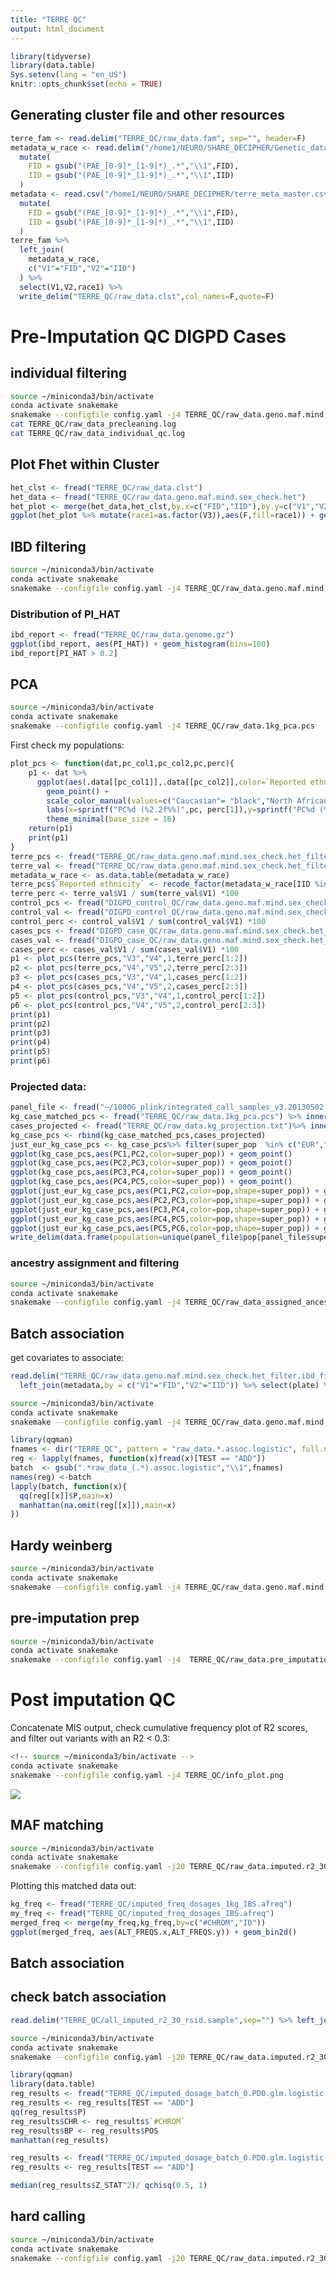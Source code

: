 ```yaml
---
title: "TERRE QC"
output: html_document
---
```


```r
library(tidyverse)
library(data.table)
Sys.setenv(lang = "en_US")
knitr::opts_chunk$set(echo = TRUE)
```

## Generating cluster file and other resources
```r
terre_fam <- read.delim("TERRE_QC/raw_data.fam", sep="", header=F)
metadata_w_race <- read.delim("/home1/NEURO/SHARE_DECIPHER/Genetic_data/TERRE/_covar_terre.txt", sep="")%>% 
  mutate(
    FID = gsub("(PAE_[0-9]*_[1-9]*)_.*","\\1",FID),
    IID = gsub("(PAE_[0-9]*_[1-9]*)_.*","\\1",IID)
  )
metadata <- read.csv("/home1/NEURO/SHARE_DECIPHER/terre_meta_master.csv") %>% 
  mutate(
    FID = gsub("(PAE_[0-9]*_[1-9]*)_.*","\\1",FID),
    IID = gsub("(PAE_[0-9]*_[1-9]*)_.*","\\1",IID)
  )
terre_fam %>% 
  left_join(
    metadata_w_race,
    c("V1"="FID","V2"="IID")
  ) %>%
  select(V1,V2,race1) %>% 
  write_delim("TERRE_QC/raw_data.clst",col_names=F,quote=F)

```


# Pre-Imputation QC DIGPD Cases
## individual filtering 

```bash
source ~/miniconda3/bin/activate
conda activate snakemake
snakemake --configfile config.yaml -j4 TERRE_QC/raw_data.geno.maf.mind.sex_check.het_filter.fam
cat TERRE_QC/raw_data_precleaning.log
cat TERRE_QC/raw_data_individual_qc.log
```
## Plot Fhet within Cluster
```r
het_clst <- fread("TERRE_QC/raw_data.clst")
het_data <- fread("TERRE_QC/raw_data.geno.maf.mind.sex_check.het")
het_plot <- merge(het_data,het_clst,by.x=c("FID","IID"),by.y=c("V1","V2"))
ggplot(het_plot %>% mutate(race1=as.factor(V3)),aes(F,fill=race1)) + geom_histogram(bins=30) + ggtitle(expression(F[het]~DIGPD~Cases))
```
## IBD filtering
```bash
source ~/miniconda3/bin/activate
conda activate snakemake
snakemake --configfile config.yaml -j4 TERRE_QC/raw_data.geno.maf.mind.sex_check.het_filter.ibd_filter.fam
```
### Distribution of PI_HAT
```r
ibd_report <- fread("TERRE_QC/raw_data.genome.gz")
ggplot(ibd_report, aes(PI_HAT)) + geom_histogram(bins=100)
ibd_report[PI_HAT > 0.2]
```

## PCA
```bash
source ~/miniconda3/bin/activate
conda activate snakemake
snakemake --configfile config.yaml -j4 TERRE_QC/raw_data.1kg_pca.pcs
```

First check my populations:
```r
plot_pcs <- function(dat,pc_col1,pc_col2,pc,perc){
    p1 <- dat %>%  
      ggplot(aes(.data[[pc_col1]],.data[[pc_col2]],color=`Reported ethnicity`))+ 
        geom_point() +
        scale_color_manual(values=c("Caucasian"= "black","North African"="dark red"))+
        labs(x=sprintf("PC%d (%2.2f%%)",pc, perc[1]),y=sprintf("PC%d (%2.2f%%)",pc+1,perc[2])) +
        theme_minimal(base_size = 16)
    return(p1)
    print(p1)
}
terre_pcs <- fread("TERRE_QC/raw_data.geno.maf.mind.sex_check.het_filter.ibd_filter.eigenvec")
terre_val <- fread("TERRE_QC/raw_data.geno.maf.mind.sex_check.het_filter.ibd_filter.eigenval")
metadata_w_race <- as.data.table(metadata_w_race)
terre_pcs$`Reported ethnicity` <- recode_factor(metadata_w_race[IID %in% terre_pcs$V2][match(IID,terre_pcs$V2,)]$race1,`1`="Caucasian", `6`="North African")
terre_perc <- terre_val$V1 / sum(terre_val$V1) *100
control_pcs <- fread("DIGPD_control_QC/raw_data.geno.maf.mind.sex_check.het_filter.ibd_filter.eigenvec")
control_val <- fread("DIGPD_control_QC/raw_data.geno.maf.mind.sex_check.het_filter.ibd_filter.eigenval")
control_perc <- control_val$V1 / sum(control_val$V1) *100
cases_pcs <- fread("DIGPD_case_QC/raw_data.geno.maf.mind.sex_check.het_filter.ibd_filter.eigenvec")
cases_val <- fread("DIGPD_case_QC/raw_data.geno.maf.mind.sex_check.het_filter.ibd_filter.eigenval")
cases_perc <- cases_val$V1 / sum(cases_val$V1) *100
p1 <- plot_pcs(terre_pcs,"V3","V4",1,terre_perc[1:2])
p2 <- plot_pcs(terre_pcs,"V4","V5",2,terre_perc[2:3])
p3 <- plot_pcs(cases_pcs,"V3","V4",1,cases_perc[1:2])
p4 <- plot_pcs(cases_pcs,"V4","V5",2,cases_perc[2:3])
p5 <- plot_pcs(control_pcs,"V3","V4",1,control_perc[1:2])
p6 <- plot_pcs(control_pcs,"V4","V5",2,control_perc[2:3])
print(p1)
print(p2)
print(p3)
print(p4)
print(p5)
print(p6)
```

### Projected data:
```r
panel_file <- fread("~/1000G_plink/integrated_call_samples_v3.20130502.ALL.panel")
kg_case_matched_pcs <- fread("TERRE_QC/raw_data.1kg_pca.pcs") %>% inner_join(panel_file, by=c("IID"="sample")) %>% select(FID,IID,contains("PC"),pop,super_pop)
cases_projected <- fread("TERRE_QC/raw_data.kg_projection.txt")%>% inner_join(metadata,by = c("FID","IID"))  %>% select(FID,IID,contains("PC"),race1)%>% rename(pop=race1) %>% mutate(super_pop="TERRE_DATA")
kg_case_pcs <- rbind(kg_case_matched_pcs,cases_projected) 
just_eur_kg_case_pcs <- kg_case_pcs%>% filter(super_pop  %in% c("EUR","TERRE_DATA"))
ggplot(kg_case_pcs,aes(PC1,PC2,color=super_pop)) + geom_point()
ggplot(kg_case_pcs,aes(PC2,PC3,color=super_pop)) + geom_point()
ggplot(kg_case_pcs,aes(PC3,PC4,color=super_pop)) + geom_point()
ggplot(kg_case_pcs,aes(PC4,PC5,color=super_pop)) + geom_point()
ggplot(just_eur_kg_case_pcs,aes(PC1,PC2,color=pop,shape=super_pop)) + geom_point()
ggplot(just_eur_kg_case_pcs,aes(PC2,PC3,color=pop,shape=super_pop)) + geom_point()
ggplot(just_eur_kg_case_pcs,aes(PC3,PC4,color=pop,shape=super_pop)) + geom_point()
ggplot(just_eur_kg_case_pcs,aes(PC4,PC5,color=pop,shape=super_pop)) + geom_point()
ggplot(just_eur_kg_case_pcs,aes(PC5,PC6,color=pop,shape=super_pop)) + geom_point()
write_delim(data.frame(population=unique(panel_file$pop[panel_file$super_pop =="EUR"]),is_super_pop=F),"TERRE_QC/raw_data.ancestry_clusters.txt")
```
### ancestry assignment and filtering
```bash
source ~/miniconda3/bin/activate
conda activate snakemake
snakemake --configfile config.yaml -j4 TERRE_QC/raw_data_assigned_ancestry.clst
```

## Batch association
get covariates to associate:
```r
read.delim("TERRE_QC/raw_data.geno.maf.mind.sex_check.het_filter.ibd_filter.ancestry.fam",sep="",header=F) %>%
  left_join(metadata,by = c("V1"="FID","V2"="IID")) %>% select(plate) %>% write_delim("TERRE_QC/raw_data_sample_batches.txt")
```
```bash
source ~/miniconda3/bin/activate
conda activate snakemake
snakemake --configfile config.yaml -j4 TERRE_QC/raw_data.geno.maf.mind.sex_check.het_filter.ibd_filter.ancestry.batch.bed
```
```r
library(qqman)
fnames <- dir("TERRE_QC", pattern = "raw_data.*.assoc.logistic", full.names = TRUE)
reg <- lapply(fnames, function(x)fread(x)[TEST == "ADD"])
batch  <- gsub(".*raw_data_(.*).assoc.logistic","\\1",fnames)
names(reg) <-batch
lapply(batch, function(x){
  qq(reg[[x]]$P,main=x)
  manhattan(na.omit(reg[[x]]),main=x)
})

```
## Hardy weinberg 
```bash
source ~/miniconda3/bin/activate
conda activate snakemake
snakemake --configfile config.yaml -j4 TERRE_QC/raw_data.geno.maf.mind.sex_check.het_filter.ibd_filter.ancestry.batch.hwe.bed
```
## pre-imputation prep
```bash
source ~/miniconda3/bin/activate
conda activate snakemake
snakemake --configfile config.yaml -j4  TERRE_QC/raw_data.pre_imputation.vcf.gz
```
# Post imputation QC
Concatenate MIS output, check cumulative frequency plot of R2 scores, and filter out variants with an R2 < 0.3:
```bash
<!-- source ~/miniconda3/bin/activate -->
conda activate snakemake
snakemake --configfile config.yaml -j4 TERRE_QC/info_plot.png
```

![](TERRE_QC/info_plot.png)

## MAF matching
```bash
source ~/miniconda3/bin/activate
conda activate snakemake
snakemake --configfile config.yaml -j20 TERRE_QC/raw_data.imputed.r2_30.maf_mismatch.traw
```
Plotting this matched data out:
```r
kg_freq <- fread("TERRE_QC/imputed_freq_dosages_1kg_IBS.afreq")
my_freq <- fread("TERRE_QC/imputed_freq_dosages_IBS.afreq")
merged_freq <- merge(my_freq,kg_freq,by=c("#CHROM","ID"))
ggplot(merged_freq, aes(ALT_FREQS.x,ALT_FREQS.y)) + geom_bin2d()
```

## Batch association
## check batch association
```r
read.delim("TERRE_QC/all_imputed_r2_30_rsid.sample",sep="") %>% left_join(metadata,by = c("ID_1"="FID","ID_2"="IID")) %>% filter(ID_1 != 0) %>% mutate(PD=status) %>% select(PD) %>% write_delim("TERRE_QC/imputed_sample_batches.txt")
```

```bash
source ~/miniconda3/bin/activate
conda activate snakemake
snakemake --configfile config.yaml -j20 TERRE_QC/raw_data.imputed.r2_30.maf_mismatch.batch.gen
```
```r
library(qqman)
library(data.table)
reg_results <- fread("TERRE_QC/imputed_dosage_batch_0.PD0.glm.logistic.hybrid.gz")
reg_results <- reg_results[TEST == "ADD"]
qq(reg_results$P)
reg_results$CHR <- reg_results$`#CHROM`
reg_results$BP <- reg_results$POS
manhattan(reg_results)
```
```r
reg_results <- fread("TERRE_QC/imputed_dosage_batch_0.PD0.glm.logistic.hybrid.gz")
reg_results <- reg_results[TEST == "ADD"]

median(reg_results$Z_STAT^2)/ qchisq(0.5, 1)
```

## hard calling

```bash
source ~/miniconda3/bin/activate
conda activate snakemake
snakemake --configfile config.yaml -j20 TERRE_QC/raw_data.imputed.r2_30.hard_call.maf_mismatch.bed
```

